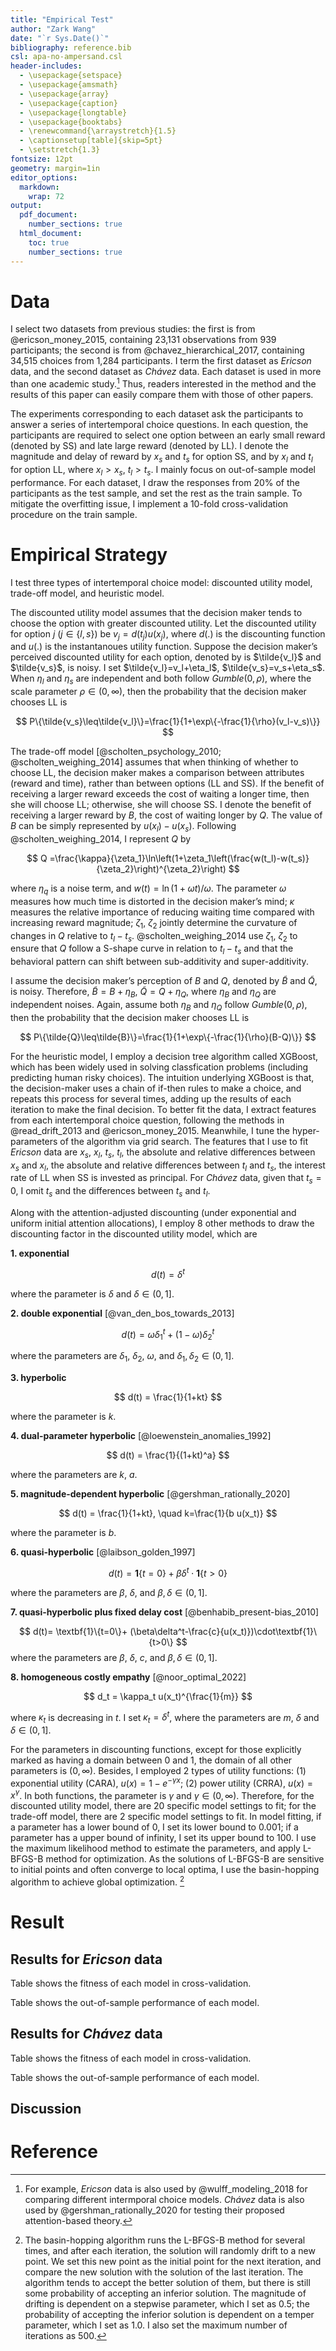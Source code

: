 ```yaml
---
title: "Empirical Test"
author: "Zark Wang"
date: "`r Sys.Date()`"
bibliography: reference.bib
csl: apa-no-ampersand.csl
header-includes: 
  - \usepackage{setspace}
  - \usepackage{amsmath}
  - \usepackage{array}
  - \usepackage{caption}
  - \usepackage{longtable}
  - \usepackage{booktabs}
  - \renewcommand{\arraystretch}{1.5}
  - \captionsetup[table]{skip=5pt}
  - \setstretch{1.3} 
fontsize: 12pt
geometry: margin=1in
editor_options: 
  markdown: 
    wrap: 72
output:
  pdf_document:
    number_sections: true
  html_document:
    toc: true
    number_sections: true
---
```


# Data

I select two datasets from previous studies: the first is from
@ericson_money_2015, containing 23,131 observations from 939
participants; the second is from @chavez_hierarchical_2017, containing
34,515 choices from 1,284 participants. I term the first dataset as
*Ericson* data, and the second dataset as *Chávez* data. Each dataset is
used in more than one academic study.[^1] Thus, readers interested in
the method and the results of this paper can easily compare them with
those of other papers.

[^1]: For example, *Ericson* data is also used by @wulff_modeling_2018
    for comparing different intermporal choice models. *Chávez* data is
    also used by @gershman_rationally_2020 for testing their proposed
    attention-based theory.

The experiments corresponding to each dataset ask the participants to
answer a series of intertemporal choice questions. In each question, the
participants are required to select one option between an early small
reward (denoted by SS) and late large reward (denoted by LL). I denote
the magnitude and delay of reward by $x_s$ and $t_s$ for option SS, and
by $x_l$ and $t_l$ for option LL, where $x_l>x_s$, $t_l>t_s$. I mainly
focus on out-of-sample model performance. For each dataset, I draw the
responses from 20% of the participants as the test sample, and set the
rest as the train sample. To mitigate the overfitting issue, I implement
a 10-fold cross-validation procedure on the train sample.

# Empirical Strategy

I test three types of intertemporal choice model: discounted utility
model, trade-off model, and heuristic model.

The discounted utility model assumes that the decision maker tends to
choose the option with greater discounted utility. Let the discounted
utility for option $j$ ($j\in\{l,s\}$) be $v_j=d(t_j)u(x_j)$, where
$d(.)$ is the discounting function and $u(.)$ is the instantanoues
utility function. Suppose the decision maker's perceived discounted
utility for each option, denoted by is $\tilde{v_l}$ and $\tilde{v_s}$,
is noisy. I set $\tilde{v_l}=v_l+\eta_l$, $\tilde{v_s}=v_s+\eta_s$. When
$\eta_l$ and $\eta_s$ are independent and both follow $Gumble(0,\rho)$,
where the scale parameter $\rho\in(0,\infty)$, then the probability that
the decision maker chooses LL is

$$
P\{\tilde{v_s}\leq\tilde{v_l}\}=\frac{1}{1+\exp\{-\frac{1}{\rho}(v_l-v_s)\}}
$$

The trade-off model [@scholten_psychology_2010; @scholten_weighing_2014]
assumes that when thinking of whether to choose LL, the decision maker
makes a comparison between attributes (reward and time), rather than
between options (LL and SS). If the benefit of receiving a larger reward
exceeds the cost of waiting a longer time, then she will choose LL;
otherwise, she will choose SS. I denote the benefit of receiving a
larger reward by $B$, the cost of waiting longer by $Q$. The value of
$B$ can be simply represented by $u(x_l)-u(x_s)$. Following
@scholten_weighing_2014, I represent $Q$ by

$$
Q =\frac{\kappa}{\zeta_1}\ln\left(1+\zeta_1\left(\frac{w(t_l)-w(t_s)}{\zeta_2}\right)^{\zeta_2}\right)
$$

where $\eta_q$ is a noise term, and $w(t)=\ln(1+\omega t)/\omega$. The
parameter $\omega$ measures how much time is distorted in the decision
maker's mind; $\kappa$ measures the relative importance of reducing
waiting time compared with increasing reward magnitude; $\zeta_1$,
$\zeta_2$ jointly determine the curvature of changes in $Q$ relative to
$t_l-t_s$. @scholten_weighing_2014 use $\zeta_1$, $\zeta_2$ to ensure
that $Q$ follow a S-shape curve in relation to $t_l-t_s$ and that the
behavioral pattern can shift between sub-additivity and
super-additivity.

I assume the decision maker's perception of $B$ and $Q$, denoted by
$\tilde{B}$ and $\tilde{Q}$, is noisy. Therefore, $\tilde{B}=B+\eta_B$,
$\tilde{Q}=Q+\eta_Q$, where $\eta_B$ and $\eta_Q$ are independent
noises. Again, assume both $\eta_B$ and $\eta_Q$ follow
$Gumble(0,\rho)$, then the probability that the decision maker chooses
LL is

$$
P\{\tilde{Q}\leq\tilde{B}\}=\frac{1}{1+\exp\{-\frac{1}{\rho}(B-Q)\}}
$$

For the heuristic model, I employ a decision tree algorithm called
XGBoost, which has been widely used in solving classfication problems
(including predicting human risky choices). The intuition underlying
XGBoost is that, the decision-maker uses a chain of if-then rules to
make a choice, and repeats this process for several times, adding up the
results of each iteration to make the final decision. To better fit the
data, I extract features from each intertemporal choice question,
following the methods in @read_drift_2013 and @ericson_money_2015.
Meanwhile, I tune the hyper-parameters of the algorithm via grid search.
The features that I use to fit *Ericson* data are $x_s$, $x_l$, $t_s$,
$t_l$, the absolute and relative differences between $x_s$ and $x_l$,
the absolute and relative differences between $t_l$ and $t_s$, the
interest rate of LL when SS is invested as principal. For *Chávez* data,
given that $t_s=0$, I omit $t_s$ and the differences between $t_s$ and
$t_l$.

Along with the attention-adjusted discounting (under exponential and
uniform initial attention allocations), I employ 8 other methods to draw
the discounting factor in the discounted utility model, which are

**1. exponential**

$$
d(t) =\delta^t
$$

where the parameter is $\delta$ and $\delta\in(0,1]$.

**2. double exponential** [@van_den_bos_towards_2013]

$$
d(t) = \omega\delta_1^t+(1-\omega)\delta_2^t
$$

where the parameters are $\delta_1$, $\delta_2$, $\omega$, and
$\delta_1,\delta_2\in(0,1]$.

**3. hyperbolic**

$$
d(t) = \frac{1}{1+kt}
$$

where the parameter is $k$.

**4. dual-parameter hyperbolic** [@loewenstein_anomalies_1992]

$$
d(t) = \frac{1}{(1+kt)^a}
$$

where the parameters are $k$, $a$.

**5. magnitude-dependent hyperbolic** [@gershman_rationally_2020]

$$
d(t) = \frac{1}{1+kt}, \quad k=\frac{1}{b u(x_t)}
$$

where the parameter is $b$.

**6. quasi-hyperbolic** [@laibson_golden_1997]

$$
d(t)= \textbf{1}\{t=0\}+ \beta\delta^t\cdot\textbf{1}\{t>0\}
$$

where the parameters are $\beta$, $\delta$, and $\beta,\delta\in(0,1]$.

**7. quasi-hyperbolic plus fixed delay cost**
[@benhabib_present-bias_2010]

$$
d(t)= \textbf{1}\{t=0\}+ (\beta\delta^t-\frac{c}{u(x_t)})\cdot\textbf{1}\{t>0\}
$$ where the parameters are $\beta$, $\delta$, $c$, and
$\beta,\delta\in(0,1]$.

**8. homogeneous costly empathy** [@noor_optimal_2022]

$$
d_t = \kappa_t u(x_t)^{\frac{1}{m}}
$$

where $\kappa_t$ is decreasing in $t$. I set $\kappa_t=\delta^t$, where
the parameters are $m$, $\delta$ and $\delta\in(0,1]$.

For the parameters in discounting functions, except for those explicitly
marked as having a domain between 0 and 1, the domain of all other
parameters is $(0,\infty)$. Besides, I employed 2 types of utility
functions: (1) exponential utility (CARA), $u(x)=1-e^{-\gamma x}$; (2)
power utility (CRRA), $u(x) = x^{\gamma}$. In both functions, the
parameter is $\gamma$ and $\gamma\in(0,\infty)$. Therefore, for the
discounted utility model, there are 20 specific model settings to fit;
for the trade-off model, there are 2 specific model settings to fit. In
model fitting, if a parameter has a lower bound of 0, I set its lower
bound to 0.001; if a parameter has a upper bound of infinity, I set its
upper bound to 100. I use the maximum likelihood method to estimate the
parameters, and apply L-BFGS-B method for optimization. As the solutions
of L-BFGS-B are sensitive to initial points and often converge to local
optima, I use the basin-hopping algorithm to achieve global
optimization. [^2]

[^2]: The basin-hopping algorithm runs the L-BFGS-B method for several
    times, and after each iteration, the solution will randomly drift to
    a new point. We set this new point as the initial point for the next
    iteration, and compare the new solution with the solution of the
    last iteration. The algorithm tends to accept the better solution of
    them, but there is still some probability of accepting an inferior
    solution. The magnitude of drifting is dependent on a stepwise
    parameter, which I set as 0.5; the probability of accepting the
    inferior solution is dependent on a temper parameter, which I set as
    1.0. I also set the maximum number of iterations as 500.

# Result

## Results for *Ericson* data

Table \ref{tab:ericson_kf_result} shows the fitness of each model in cross-validation.

```{=tex}
\begin{longtable}{@{}llllll@{}}
\caption{Cross-Validation Results on \textit{Ericson} Data}
\label{tab:ericson_kf_result}\\
\toprule
\textbf{model} & \textbf{utility} & \textbf{mse} & \textbf{mae} & \textbf{log\_loss} & \textbf{accuracy} \\* \midrule
\endhead
%
\bottomrule
\endfoot
%
\endlastfoot
%
heuristic      & --    & 0.2988 & 0.2988 & 0.5812 & 0.7012 \\
tradeoff       & power & 0.2019 & 0.4035 & 0.5914 & 0.6949 \\
hbmd           & power & 0.2042 & 0.4093 & 0.5976 & 0.6943 \\
quasihb\_fc    & power & 0.2074 & 0.4151 & 0.6036 & 0.6889 \\
quasihb        & power & 0.2074 & 0.4148 & 0.6037 & 0.6889 \\
expo2          & power & 0.2074 & 0.4157 & 0.6038 & 0.6858 \\
attention\_uni & power & 0.2088 & 0.4184 & 0.6072 & 0.6835 \\
hb2            & power & 0.2094 & 0.4186 & 0.6086 & 0.6846 \\
hb             & power & 0.2097 & 0.4199 & 0.6092 & 0.6833 \\
hce            & power & 0.2100 & 0.4203 & 0.6097 & 0.6833 \\
expo           & power & 0.2100 & 0.4203 & 0.6097 & 0.6833 \\
attention      & power & 0.2132 & 0.4278 & 0.6179 & 0.6782 \\
tradeoff       & cara  & 0.2160 & 0.4321 & 0.6232 & 0.6729 \\
attention      & cara  & 0.2276 & 0.4549 & 0.6473 & 0.6348 \\
attention\_uni & cara  & 0.2278 & 0.4553 & 0.6477 & 0.6338 \\
hbmd           & cara  & 0.2278 & 0.4554 & 0.6478 & 0.6341 \\
expo2          & cara  & 0.2280 & 0.4557 & 0.6480 & 0.6323 \\
quasihb        & cara  & 0.2280 & 0.4557 & 0.6480 & 0.6320 \\
quasihb\_fc    & cara  & 0.2280 & 0.4557 & 0.6480 & 0.6320 \\
expo           & cara  & 0.2280 & 0.4558 & 0.6481 & 0.6326 \\
hce            & cara  & 0.2280 & 0.4558 & 0.6481 & 0.6326 \\
hb2            & cara  & 0.2281 & 0.4558 & 0.6482 & 0.6325 \\
hb             & cara  & 0.2282 & 0.4561 & 0.6485 & 0.6323 \\* \bottomrule
\end{longtable}
```

Table \ref{tab:ericson_test_result} shows the out-of-sample performance of each model.

```{=tex}
\begin{longtable}{@{}lllllll@{}}
\caption{Out-of-Sample Test Results on \textit{Ericson} Data}
\label{tab:ericson_test_result}\\
\toprule
\textbf{model} & \textbf{utility} & \textbf{mse} & \textbf{mae} & \textbf{log\_loss} & \textbf{accuracy} & \textbf{pred\_ll} \\* \midrule
\endhead
%
\bottomrule
\endfoot
%
\endlastfoot
%
hbmd           & power & 0.2044 & 0.4074 & 0.5983  & 0.7008 & 0.2132 \\
heuristic      & --    & 0.2997 & 0.2997 & 10.8005 & 0.7003 & 0.2647 \\
tradeoff       & power & 0.2020 & 0.4022 & 0.5919  & 0.6977 & 0.2106 \\
hb             & power & 0.2084 & 0.4185 & 0.6067  & 0.6903 & 0.2451 \\
quasihb\_fc    & power & 0.2067 & 0.4167 & 0.6029  & 0.6899 & 0.2839 \\
quasihb        & power & 0.2090 & 0.4001 & 0.6109  & 0.6897 & 0.2056 \\
expo           & power & 0.2090 & 0.4158 & 0.6082  & 0.6814 & 0.2056 \\
hce            & power & 0.2092 & 0.4161 & 0.6087  & 0.6814 & 0.2056 \\
attention\_uni & power & 0.2108 & 0.4190 & 0.6114  & 0.6798 & 0.1491 \\
attention      & power & 0.2159 & 0.4288 & 0.6242  & 0.6685 & 0.1246 \\
tradeoff       & cara  & 0.2192 & 0.4326 & 0.6298  & 0.6630 & 0.1078 \\
attention      & cara  & 0.2302 & 0.4570 & 0.6528  & 0.6318 & 0.0709 \\
attention\_uni & cara  & 0.2303 & 0.4574 & 0.6531  & 0.6307 & 0.0764 \\
hbmd           & cara  & 0.2304 & 0.4575 & 0.6533  & 0.6301 & 0.0762 \\
quasihb\_fc    & cara  & 0.2309 & 0.4582 & 0.6544  & 0.6281 & 0.0546 \\
quasihb        & cara  & 0.2309 & 0.4582 & 0.6544  & 0.6281 & 0.0546 \\
hb             & cara  & 0.2310 & 0.4585 & 0.6546  & 0.6275 & 0.0657 \\
hb2            & cara  & 0.2317 & 0.4554 & 0.6562  & 0.6248 & 0.0399 \\
hce            & cara  & 0.2310 & 0.4583 & 0.6545  & 0.6242 & 0.0410 \\
expo           & cara  & 0.2310 & 0.4582 & 0.6545  & 0.6242 & 0.0410 \\
expo2          & cara  & 0.2406 & 0.4484 & 0.6819  & 0.6203 & 0.0083 \\
hb2            & power & 0.3832 & 0.3832 & 8.8541  & 0.6168 & 0.0000 \\
expo2          & power & 0.3832 & 0.3832 & 9.3569  & 0.6168 & 0.0000 \\* \bottomrule
\end{longtable}

```


## Results for *Chávez* data

Table \ref{tab:chavez_kf_result}shows the fitness of each model in cross-validation.

```{=tex}
\begin{longtable}{@{}llllll@{}}
\caption{Cross-Validation Results on \textit{Chávez} Data}
\label{tab:chavez_kf_result}\\
\toprule
\textbf{model} & \textbf{utility} & \textbf{mse} & \textbf{mae} & \textbf{log\_loss} & \textbf{accuracy} \\* \midrule
\endhead
%
\bottomrule
\endfoot
%
\endlastfoot
%
heuristic      & --      & 0.2211 & 0.2211 & 0.4818    & 0.7789   \\
tradeoff       & power   & 0.1571 & 0.3140 & 0.4840    & 0.7826   \\
expo2          & power   & 0.1574 & 0.3146 & 0.4844    & 0.7826   \\
quasihb        & power   & 0.1574 & 0.3144 & 0.4845    & 0.7826   \\
quasihb\_fc    & power   & 0.1576 & 0.3146 & 0.4850    & 0.7816   \\
hb2            & power   & 0.1577 & 0.3149 & 0.4854    & 0.7804   \\
attention      & power   & 0.1579 & 0.3170 & 0.4860    & 0.7826   \\
hbmd           & power   & 0.1583 & 0.3174 & 0.4868    & 0.7731   \\
attention\_uni & power   & 0.1584 & 0.3178 & 0.4881    & 0.7826   \\
hbmd           & cara    & 0.1592 & 0.3191 & 0.4900    & 0.7731   \\
hb             & power   & 0.1597 & 0.3209 & 0.4903    & 0.7731   \\
attention\_uni & cara    & 0.1601 & 0.3203 & 0.4905    & 0.7641   \\
expo           & power   & 0.1604 & 0.3229 & 0.4922    & 0.7731   \\
hce            & power   & 0.1604 & 0.3229 & 0.4922    & 0.7731   \\
attention      & cara    & 0.1625 & 0.3263 & 0.4956    & 0.7465   \\
tradeoff       & cara    & 0.1633 & 0.3268 & 0.4971    & 0.7430   \\
hb2            & cara    & 0.1659 & 0.3326 & 0.5042    & 0.7439   \\
hb             & cara    & 0.1685 & 0.3372 & 0.5093    & 0.7287   \\
quasihb        & cara    & 0.1679 & 0.3411 & 0.5099    & 0.7450   \\
expo           & cara    & 0.1692 & 0.3421 & 0.5107    & 0.7253   \\
hce            & cara    & 0.1700 & 0.3412 & 0.5124    & 0.7168   \\
quasihb\_fc    & cara    & 0.1701 & 0.3407 & 0.5128    & 0.7203   \\
expo2          & cara    & 0.1747 & 0.3487 & 0.5213    & 0.6825   \\* \bottomrule
\end{longtable}

```

Table \ref{tab:chavez_test_result} shows the out-of-sample performance of each model.

```{=tex}
\begin{longtable}{@{}lllllll@{}}
\caption{Out-of-Sample Test Results on \textit{Chávez} Data}
\label{tab:chavez_test_result}\\
\toprule
\textbf{model} & \textbf{utility} & \textbf{mse} & \textbf{mae} & \textbf{log\_loss} & \textbf{accuracy} & \textbf{pred\_ll} \\* \midrule
\endhead
%
\bottomrule
\endfoot
%
\endlastfoot
%
attention      & power & 0.1628 & 0.3230 & 0.4982  & 0.7702 & 0.3299 \\
attention\_uni & power & 0.1635 & 0.3233 & 0.5008  & 0.7702 & 0.3299 \\
tradeoff       & power & 0.1633 & 0.3206 & 0.4986  & 0.7674 & 0.2926 \\
heuristic      & --    & 0.2326 & 0.2326 & 8.3825  & 0.7674 & 0.2926 \\
hb             & power & 0.1641 & 0.3315 & 0.5014  & 0.7603 & 0.3296 \\
quasihb\_fc    & power & 0.1876 & 0.4173 & 0.5640  & 0.7603 & 0.3296 \\
expo           & power & 0.1646 & 0.3302 & 0.5032  & 0.7603 & 0.3296 \\
hbmd           & cara  & 0.1645 & 0.3283 & 0.5033  & 0.7603 & 0.3296 \\
hce            & power & 0.1651 & 0.3359 & 0.5039  & 0.7603 & 0.3296 \\
quasihb        & power & 0.1779 & 0.3969 & 0.5413  & 0.7603 & 0.3296 \\
hbmd           & power & 0.1630 & 0.3252 & 0.4987  & 0.7603 & 0.3296 \\
hb2            & power & 0.1650 & 0.3217 & 0.5024  & 0.7570 & 0.2184 \\
attention\_uni & cara  & 0.1821 & 0.3844 & 0.5425  & 0.6710 & 0.1118 \\
tradeoff       & cara  & 0.2500 & 0.5000 & 0.6931  & 0.6678 & 0.4780 \\
attention      & cara  & 0.1802 & 0.3552 & 0.5360  & 0.6483 & 0.0000 \\
quasihb        & cara  & 0.2060 & 0.3433 & 0.5958  & 0.6483 & 0.0000 \\
expo           & cara  & 0.1996 & 0.3290 & 0.5981  & 0.6483 & 0.0000 \\
hce            & cara  & 0.2085 & 0.3226 & 0.6464  & 0.6483 & 0.0000 \\
hb             & cara  & 0.2198 & 0.3268 & 0.6642  & 0.6483 & 0.0000 \\
expo2          & cara  & 0.2245 & 0.3201 & 0.7294  & 0.6483 & 0.0000 \\
hb2            & cara  & 0.2504 & 0.3283 & 0.7914  & 0.6483 & 0.0000 \\
expo2          & power & 0.3517 & 0.3517 & 12.6783 & 0.6483 & 0.0000 \\
quasihb\_fc    & cara  & 0.2019 & 0.3423 & 0.5866  & 0.6483 & 0.0000 \\* \bottomrule
\end{longtable}

```

## Discussion

# Reference
